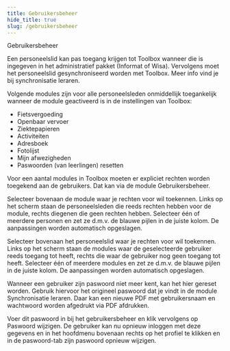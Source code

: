 ```yaml
---
title: Gebruikersbeheer
hide_title: true
slug: /gebruikersbeheer
---
```


<ImageTitle img="gebruikersbeheer.png">Gebruikersbeheer</ImageTitle>

Een personeelslid kan pas toegang krijgen tot Toolbox wanneer die is ingegeven in het administratief pakket (Informat of Wisa). Vervolgens moet het personeelslid gesynchroniseerd worden met Toolbox. Meer info vind je bij synchronisatie leraren.

Volgende modules zijn voor alle personeelsleden onmiddellijk toegankelijk wanneer de module geactiveerd is in de instellingen van Toolbox:
- Fietsvergoeding 
- Openbaar vervoer 
- Ziektepapieren
- Activiteiten
- Adresboek 
- Fotolijst
- Mijn afwezigheden
- Paswoorden (van leerlingen) resetten 

Voor een aantal modules in Toolbox moeten er expliciet rechten worden toegekend aan de gebruikers. Dat kan via de module Gebruikersbeheer.

<LegacyAction img="gebruikersbeheer.png" text="Gebruikers aan beveiligingsgroepen koppelen" />

Selecteer bovenaan de module waar je rechten voor wil toekennen. Links op het scherm staan de personeelsleden die reeds rechten hebben voor de module, rechts diegenen die geen rechten hebben. Selecteer één of meerdere personen en zet ze d.m.v. de blauwe pijlen in de juiste kolom. De aanpassingen worden automatisch opgeslagen.

<LegacyAction img="gebruikers.png" text="Beveiligingsgroepen aan gebruikers koppelen" />

Selecteer bovenaan het personeelslid waar je rechten voor wil toekennen. Links op het scherm staan de modules waar de geselecteerde gebruiker reeds toegang tot heeft, rechts die waar de gebruiker nog geen toegang tot heeft. Selecteer één of meerdere modules en zet ze d.m.v. de blauwe pijlen in de juiste kolom. De aanpassingen worden automatisch opgeslagen.

<LegacyAction img="paswoord.png" text="Paswoord wijzigen" />

Wanneer een gebruiker zijn paswoord niet meer kent, kan het hier gereset worden. Gebruik hiervoor het origineel paswoord dat je vindt in de module Synchronisatie leraren. Daar kan een nieuwe PDF met gebruikersnaam en wachtwoord worden afgedrukt via PDF afdrukken. 

Voer dit paswoord in bij het gebruikersbeheer en klik vervolgens op Paswoord wijzigen. De gebruiker kan nu opnieuw inloggen met deze gegevens en in het hoofdmenu bovenaan rechts op het profiel te klikken en in de paswoord-tab zijn paswoord opnieuw wijzigen.